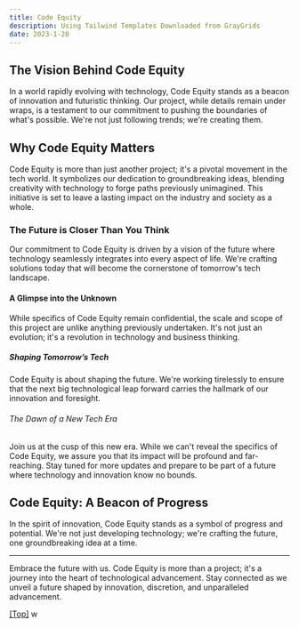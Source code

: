 ```yaml
---
title: Code Equity
description: Using Tailwind Templates Downloaded from GrayGrids
date: 2023-1-20
---
```



## The Vision Behind Code Equity

In a world rapidly evolving with technology, Code Equity stands as a beacon of innovation and futuristic thinking. Our project, while details remain under wraps, is a testament to our commitment to pushing the boundaries of what's possible. We're not just following trends; we're creating them.

## Why Code Equity Matters

Code Equity is more than just another project; it's a pivotal movement in the tech world. It symbolizes our dedication to groundbreaking ideas, blending creativity with technology to forge paths previously unimagined. This initiative is set to leave a lasting impact on the industry and society as a whole.

### The Future is Closer Than You Think

Our commitment to Code Equity is driven by a vision of the future where technology seamlessly integrates into every aspect of life. We're crafting solutions today that will become the cornerstone of tomorrow's tech landscape.

#### A Glimpse into the Unknown

While specifics of Code Equity remain confidential, the scale and scope of this project are unlike anything previously undertaken. It's not just an evolution; it's a revolution in technology and business thinking.

##### Shaping Tomorrow’s Tech

Code Equity is about shaping the future. We're working tirelessly to ensure that the next big technological leap forward carries the hallmark of our innovation and foresight.

###### The Dawn of a New Tech Era

Join us at the cusp of this new era. While we can't reveal the specifics of Code Equity, we assure you that its impact will be profound and far-reaching. Stay tuned for more updates and prepare to be part of a future where technology and innovation know no bounds.

## Code Equity: A Beacon of Progress

In the spirit of innovation, Code Equity stands as a symbol of progress and potential. We're not just developing technology; we're crafting the future, one groundbreaking idea at a time.

---

Embrace the future with us. Code Equity is more than a project; it's a journey into the heart of technological advancement. Stay connected as we unveil a future shaped by innovation, discretion, and unparalleled advancement.

[[Top]](#top)
w